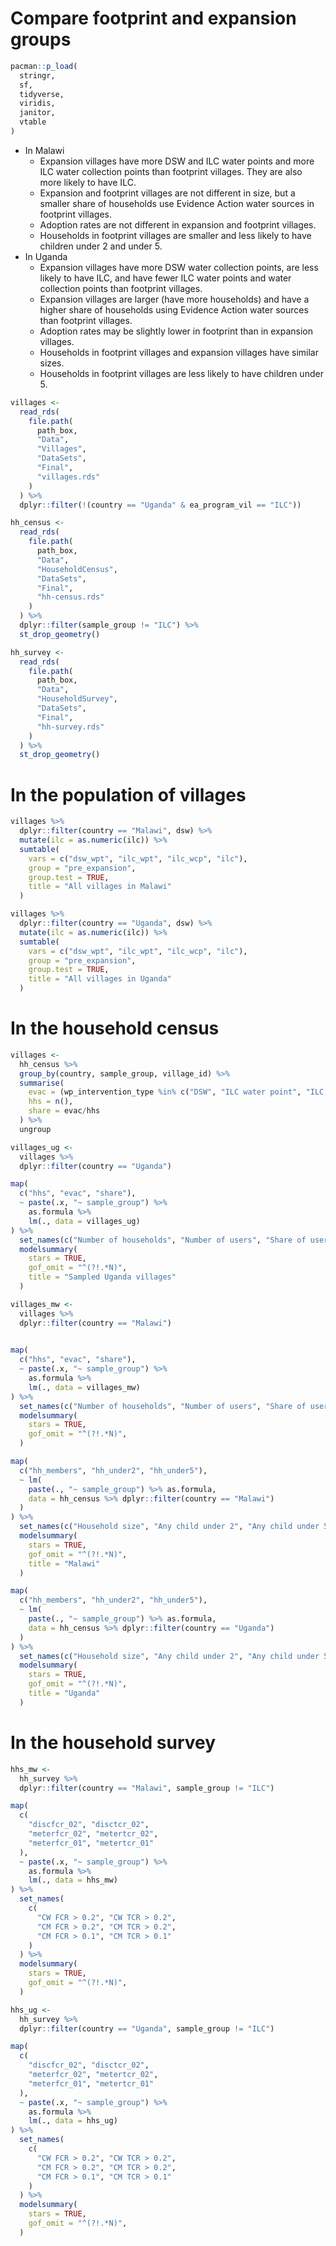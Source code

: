 # Compare footprint and expansion groups

```r
pacman::p_load(
  stringr,
  sf,
  tidyverse,
  viridis,
  janitor,
  vtable
)
```

- In Malawi
  - Expansion villages have more DSW and ILC water points and more ILC water collection points than footprint villages. They are also more likely to have ILC.
  - Expansion and footprint villages are not different in size, but a smaller share of households use Evidence Action water sources in footprint villages.
  - Adoption rates are not different in expansion and footprint villages.
  - Households in footprint villages are smaller and less likely to have children under 2 and under 5.
  
- In Uganda
  - Expansion villages have more DSW water collection points, are less likely to have ILC, and have fewer ILC water points and water collection points than footprint villages.
  - Expansion villages are larger (have more households) and have a higher share of households using Evidence Action water sources than footprint villages.
  - Adoption rates may be slightly lower in footprint than in expansion villages.
  - Households in footprint villages and expansion villages have similar sizes.
  - Households in footprint villages are less likely to have children under 5.

```r
villages <- 
  read_rds(
    file.path(
      path_box,
      "Data",
      "Villages",
      "DataSets",
      "Final",
      "villages.rds"
    )
  ) %>%
  dplyr::filter(!(country == "Uganda" & ea_program_vil == "ILC"))

hh_census <-
  read_rds(
    file.path(
      path_box,
      "Data",
      "HouseholdCensus",
      "DataSets",
      "Final",
      "hh-census.rds"
    )
  ) %>%
  dplyr::filter(sample_group != "ILC") %>%
  st_drop_geometry() 

hh_survey <-
  read_rds(
    file.path(
      path_box,
      "Data",
      "HouseholdSurvey",
      "DataSets",
      "Final",
      "hh-survey.rds"
    )
  ) %>%
  st_drop_geometry() 
```

# In the population of villages


```r
villages %>% 
  dplyr::filter(country == "Malawi", dsw) %>%
  mutate(ilc = as.numeric(ilc)) %>%
  sumtable(
    vars = c("dsw_wpt", "ilc_wpt", "ilc_wcp", "ilc"),
    group = "pre_expansion",
    group.test = TRUE,
    title = "All villages in Malawi"
  )
```

```r
villages %>% 
  dplyr::filter(country == "Uganda", dsw) %>%
  mutate(ilc = as.numeric(ilc)) %>%
  sumtable(
    vars = c("dsw_wpt", "ilc_wpt", "ilc_wcp", "ilc"),
    group = "pre_expansion",
    group.test = TRUE,
    title = "All villages in Uganda"
  )
```

# In the household census

```r
villages <-
  hh_census %>%
  group_by(country, sample_group, village_id) %>%
  summarise(
    evac = (wp_intervention_type %in% c("DSW", "ILC water point", "ILC water collection point")) %>% sum(na.rm = TRUE),
    hhs = n(),
    share = evac/hhs
  ) %>%
  ungroup
```

```r
villages_ug <-
  villages %>%
  dplyr::filter(country == "Uganda")

map(
  c("hhs", "evac", "share"),
  ~ paste(.x, "~ sample_group") %>%
    as.formula %>%
    lm(., data = villages_ug)
) %>% 
  set_names(c("Number of households", "Number of users", "Share of users")) %>%
  modelsummary(
    stars = TRUE,
    gof_omit = "^(?!.*N)",
    title = "Sampled Uganda villages"
  )
```

```r
villages_mw <-
  villages %>%
  dplyr::filter(country == "Malawi")
  

map(
  c("hhs", "evac", "share"),
  ~ paste(.x, "~ sample_group") %>%
    as.formula %>%
    lm(., data = villages_mw)
) %>% 
  set_names(c("Number of households", "Number of users", "Share of users")) %>%
  modelsummary(
    stars = TRUE,
    gof_omit = "^(?!.*N)",
  )
```

```r
map(
  c("hh_members", "hh_under2", "hh_under5"),
  ~ lm(
    paste(., "~ sample_group") %>% as.formula,
    data = hh_census %>% dplyr::filter(country == "Malawi")
  )
) %>% 
  set_names(c("Household size", "Any child under 2", "Any child under 5")) %>%
  modelsummary(
    stars = TRUE,
    gof_omit = "^(?!.*N)",
    title = "Malawi"
  )
```
```r
map(
  c("hh_members", "hh_under2", "hh_under5"),
  ~ lm(
    paste(., "~ sample_group") %>% as.formula,
    data = hh_census %>% dplyr::filter(country == "Uganda")
  )
) %>% 
  set_names(c("Household size", "Any child under 2", "Any child under 5")) %>%
  modelsummary(
    stars = TRUE,
    gof_omit = "^(?!.*N)",
    title = "Uganda"
  )
```

# In the household survey

```r
hhs_mw <-
  hh_survey %>%
  dplyr::filter(country == "Malawi", sample_group != "ILC")

map(
  c(
    "discfcr_02", "disctcr_02", 
    "meterfcr_02", "metertcr_02",
    "meterfcr_01", "metertcr_01"
  ),
  ~ paste(.x, "~ sample_group") %>%
    as.formula %>%
    lm(., data = hhs_mw)
) %>% 
  set_names(
    c(
      "CW FCR > 0.2", "CW TCR > 0.2",
      "CM FCR > 0.2", "CM TCR > 0.2",
      "CM FCR > 0.1", "CM TCR > 0.1"
    )
  ) %>%
  modelsummary(
    stars = TRUE,
    gof_omit = "^(?!.*N)",
  )
```

```r
hhs_ug <-
  hh_survey %>%
  dplyr::filter(country == "Uganda", sample_group != "ILC")

map(
  c(
    "discfcr_02", "disctcr_02", 
    "meterfcr_02", "metertcr_02",
    "meterfcr_01", "metertcr_01"
  ),
  ~ paste(.x, "~ sample_group") %>%
    as.formula %>%
    lm(., data = hhs_ug)
) %>% 
  set_names(
    c(
      "CW FCR > 0.2", "CW TCR > 0.2",
      "CM FCR > 0.2", "CM TCR > 0.2",
      "CM FCR > 0.1", "CM TCR > 0.1"
    )
  ) %>%
  modelsummary(
    stars = TRUE,
    gof_omit = "^(?!.*N)",
  )
```

